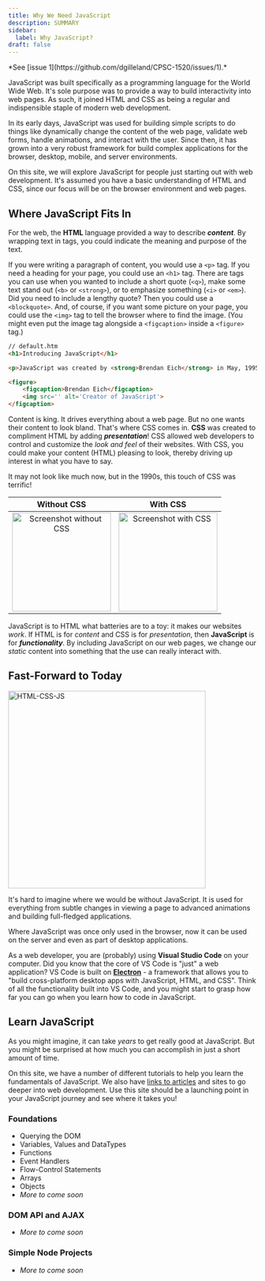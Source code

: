 ```yaml
---
title: Why We Need JavaScript
description: SUMMARY
sidebar:
  label: Why JavaScript?
draft: false
---
```



<Aside title="Work-In-Progress (WIP)" type="caution">
*See [issue 1](https://github.com/dgilleland/CPSC-1520/issues/1).*
</Aside>



JavaScript was built specifically as a programming language for the World Wide Web. It's sole purpose was to provide a way to build interactivity into web pages. As such, it joined HTML and CSS as being a regular and indispensible staple of modern web development.

In its early days, JavaScript was used for building simple scripts to do things like dynamically change the content of the web page, validate web forms, handle animations, and interact with the user. Since then, it has grown into a very robust framework for build complex applications for the browser, desktop, mobile, and server environments.

On this site, we will explore JavaScript for people just starting out with web development. It's assumed you have a basic understanding of HTML and CSS, since our focus will be on the browser environment and web pages.

## Where JavaScript Fits In

For the web, the **HTML** language provided a way to describe ***content***. By wrapping text in tags, you could indicate the meaning and purpose of the text.

If you were writing a paragraph of content, you would use a `<p>` tag. If you need a heading for your page, you could use an `<h1>` tag. There are tags you can use when you wanted to include a short quote (`<q>`), make some text stand out (`<b>` or `<strong>`), or to emphasize something (`<i>` or `<em>`). Did you need to include a lengthy quote? Then you could use a `<blockquote>`. And, of course, if you want some picture on your page, you could use the `<img>` tag to tell the browser where to find the image. (You might even put the image tag alongside a `<figcaption>` inside a `<figure>` tag.)

```html
// default.htm
<h1>Introducing JavaScript</h1>

<p>JavaScript was created by <strong>Brendan Eich</strong> in May, 1995. He created it in <em>10 days</em>!</p>

<figure>
    <figcaption>Brendan Eich</figcaption>
    <img src='' alt='Creator of JavaScript'>
</figcaption>
```

Content is king. It drives everything about a web page. But no one wants their content to look bland. That's where CSS comes in. **CSS** was created to compliment HTML by adding ***presentation***! CSS allowed web developers to control and customize the *look and feel* of their websites. With CSS, you could make your content (HTML) pleasing to look, thereby driving up interest in what you have to say.

<Aside title="Web Pages in 1995">
It may not look like much now, but in the 1990s, this touch of CSS was terrific!

| Without CSS | With CSS |
|:-----------:|:--------:|
| <Image src={htmlOnly} alt="Screenshot without CSS" height="200" /> | <Image src={htmlCss} alt="Screenshot with CSS" height="200" /> |
</Aside>


JavaScript is to HTML what batteries are to a toy: it makes our websites *work*. If HTML is for *content* and CSS is for *presentation*, then **JavaScript** is for ***functionality***. By including JavaScript on our web pages, we change our *static* content into something that the use can really interact with.

## Fast-Forward to Today

<Image src={goodDesign} alt="HTML-CSS-JS" class="float-end ml-3" width="400" />

It's hard to imagine where we would be without JavaScript. It is used for everything from subtle changes in viewing a page to advanced animations and building full-fledged applications.

Where JavaScript was once only used in the browser, now it can be used on the server and even as part of desktop applications.

As a web developer, you are (probably) using **Visual Studio Code** on your computer. Did you know that the core of VS Code is "just" a web application? VS Code is built on <a target="_blank" href="https://www.electronjs.org/">**Electron**</a> - a framework that allows you to "build cross-platform desktop apps with JavaScript, HTML, and CSS". Think of all the functionality built into VS Code, and you might start to grasp how far you can go when you learn how to code in JavaScript.

## Learn JavaScript

As you might imagine, it can take *years* to get really good at JavaScript. But you might be surprised at how much you can accomplish in just a short amount of time.

On this site, we have a number of different tutorials to help you learn the fundamentals of JavaScript. We also have [links to articles](/CPSC-1520/about/bonus/) and sites to go deeper into web development. Use this site should be a launching point in your JavaScript journey and see where it takes you!

### Foundations

- <LinkButton variant="minimal" href="/CPSC-1520/tutorials/0030/">Querying the DOM</LinkButton>
- Variables, Values and DataTypes
- Functions
- Event Handlers
- Flow-Control Statements
- Arrays
- Objects
- *More to come soon*

### DOM API and AJAX

- *More to come soon*

### Simple Node Projects

- *More to come soon*





